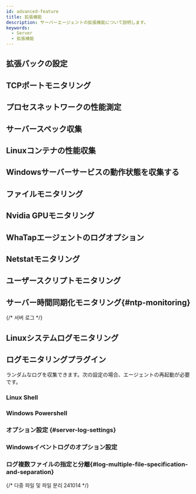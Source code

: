 ```yaml
---
id: advanced-feature
title: 拡張機能
description: サーバーエージェントの拡張機能について説明します。
keywords:
  - Server
  - 拡張機能
---
```



## 拡張パックの設定


<Serveradfexp />

## TCPポートモニタリング


<Serveradftcpport />

## プロセスネットワークの性能測定


<Serveradfpnpc />

## サーバースペック収集


<Serveradfcollectspec />

## Linuxコンテナの性能収集


<Serveradfcollectlcp />

## Windowsサーバーサービスの動作状態を収集する


<Serveradfcollectwss />

## ファイルモニタリング


<Serveradffilecheck />

## Nvidia GPUモニタリング


<Serveradfnvidia />

## WhaTapエージェントのログオプション


<Serveradfagentlogch />

## Netstatモニタリング


<Serveradfnetstat />

## ユーザースクリプトモニタリング


<Serveradfuserscript />

## サーバー時間同期化モニタリング{#ntp-monitoring}


<Serveradfntp />

{/* 서버 로그  */}


## Linuxシステムログモニタリング

<Serveradflinuxsystemlog />

## ログモニタリングプラグイン

ランダムなログを収集できます。次の設定の場合、エージェントの再起動が必要です。

### Linux Shell

<Logserverlinuxshell />

### Windows Powershell

<Logserverwindowspowershell />

### オプション設定 {#server-log-settings}

<Logserversettings />

### Windowsイベントログのオプション設定

<Logserverwindowsevent />

### ログ複数ファイルの指定と分離{#log-multiple-file-specification-and-separation}

{/* 다중 파일 및 파일 분리 241014 */}

<Logservermultifilecategory />
